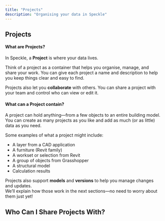 ```yaml
---
title: "Projects"
description: "Organising your data in Speckle"
---
```


## Projects

#### What are Projects?

In Speckle, a **Project** is where your data lives.

Think of a project as a container that helps you organise, manage, and share your work. You can give each project a name and description to help you keep things clear and easy to find.

Projects also let you **collaborate** with others. You can share a project with your team and control who can view or edit it.

#### What can a Project contain?

A project can hold anything—from a few objects to an entire building model. You can create as many projects as you like and add as much (or as little) data as you need.

Some examples of what a project might include:

- A layer from a CAD application
- A furniture (Revit family)
- A workset or selection from Revit
- A group of objects from Grasshopper
- A structural model
- Calculation results

Projects also support **models** and **versions** to help you manage changes and updates.\
We’ll explain how those work in the next sections—no need to worry about them just yet\!

## Who Can I Share Projects With?


<Projects />
